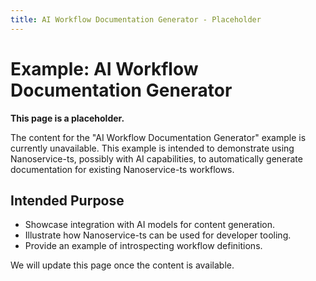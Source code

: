 ```yaml
---
title: AI Workflow Documentation Generator - Placeholder
---
```


# Example: AI Workflow Documentation Generator

**This page is a placeholder.**

The content for the "AI Workflow Documentation Generator" example is currently unavailable. This example is intended to demonstrate using Nanoservice-ts, possibly with AI capabilities, to automatically generate documentation for existing Nanoservice-ts workflows.

## Intended Purpose

*   Showcase integration with AI models for content generation.
*   Illustrate how Nanoservice-ts can be used for developer tooling.
*   Provide an example of introspecting workflow definitions.

We will update this page once the content is available.
